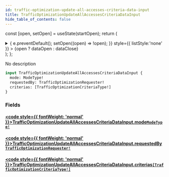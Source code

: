 ```yaml
---
id: traffic-optimization-update-all-accesses-criteria-data-input
title: TrafficOptimizationUpdateAllAccessesCriteriaDataInput
hide_table_of_contents: false
---
```






const [open, setOpen] = useState(startOpen);
return (
<details {...(open ? { open: true } : {})} className="details" style={{ border:'none', boxShadow:'none', background:'var(--ifm-background-color)' }}>
<summary
onClick={(e) => {
e.preventDefault();
setOpen((open) => !open);
}}
style={{ listStyle:'none' }} >
{open ? dataOpen : dataClose}
</summary>
{open && children}
</details>
);
};

No description

```graphql
input TrafficOptimizationUpdateAllAccessesCriteriaDataInput {
  mode: ModeType!
  requestedBy: TrafficOptimizationRequester!
  criterias: [TrafficOptimizationCriteriaType!]
}
```

### Fields

#### [<code style={{ fontWeight: 'normal' }}>TrafficOptimizationUpdateAllAccessesCriteriaDataInput.<b>mode</b></code>](#)<Bullet />[`ModeType!`](/api/enums/mode-type) <Badge class="badge badge--secondary" text="non-null"/> <Badge class="badge badge--secondary" text="enum"/>

>

#### [<code style={{ fontWeight: 'normal' }}>TrafficOptimizationUpdateAllAccessesCriteriaDataInput.<b>requestedBy</b></code>](#)<Bullet />[`TrafficOptimizationRequester!`](/api/enums/traffic-optimization-requester) <Badge class="badge badge--secondary" text="non-null"/> <Badge class="badge badge--secondary" text="enum"/>

>

#### [<code style={{ fontWeight: 'normal' }}>TrafficOptimizationUpdateAllAccessesCriteriaDataInput.<b>criterias</b></code>](#)<Bullet />[`[TrafficOptimizationCriteriaType!]`](/api/enums/traffic-optimization-criteria-type) <Badge class="badge badge--secondary" text="list"/> <Badge class="badge badge--secondary" text="enum"/>

>
